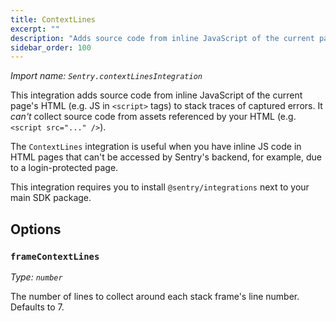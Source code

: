 ```yaml
---
title: ContextLines
excerpt: ""
description: "Adds source code from inline JavaScript of the current page's HTML."
sidebar_order: 100
---
```


_Import name: `Sentry.contextLinesIntegration`_

This integration adds source code from inline JavaScript of the current page's HTML (e.g. JS in `<script>` tags) to stack traces of captured errors.
It _can't_ collect source code from assets referenced by your HTML (e.g. `<script src="..." />`).

The `ContextLines` integration is useful when you have inline JS code in HTML pages that can't be accessed by Sentry's backend, for example, due to a login-protected page.

This integration requires you to install `@sentry/integrations` next to your main SDK package.

<PlatformContent includePath="configuration/contextlines" />

## Options

### `frameContextLines`

_Type: `number`_

The number of lines to collect around each stack frame's line number. Defaults to 7.
